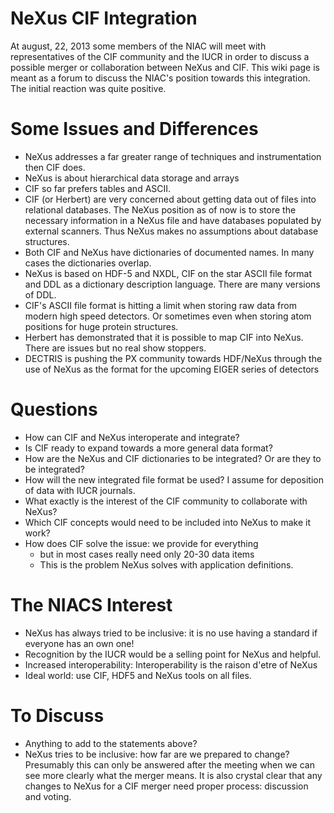 = NeXus CIF Integration =

At august, 22, 2013 some members of the NIAC will meet with representatives of the CIF community and the IUCR in order to discuss a possible merger or collaboration between NeXus and CIF. This wiki page is meant as a forum to discuss the NIAC's position towards this integration. The initial reaction was quite positive.

= Some Issues and Differences =

* NeXus addresses a far greater range of techniques and instrumentation then CIF does. 
* NeXus is about hierarchical data storage and arrays
* CIF so far prefers tables and ASCII. 
* CIF (or Herbert) are very concerned about getting data out of files into relational databases. The NeXus position as of now is  to store the necessary information in a NeXus file and have databases populated by external scanners. Thus NeXus makes no assumptions about database structures. 
* Both CIF and NeXus have dictionaries of documented names. In many cases the dictionaries overlap.  
* NeXus is based on HDF-5 and NXDL, CIF on the star ASCII file format and DDL as a dictionary description language. There are many versions of DDL. 
* CIF's ASCII file format is hitting a limit when storing raw data from modern high speed detectors. Or sometimes even when storing atom positions for huge protein structures. 
* Herbert has demonstrated that it is possible to map CIF into NeXus. There are issues but no real show stoppers.
* DECTRIS is pushing the PX community  towards HDF/NeXus through the use of NeXus as the format for the upcoming EIGER series of detectors

= Questions = 

* How can CIF and NeXus interoperate and integrate?
* Is CIF ready to expand towards a more general data format?
* How are the NeXus and CIF dictionaries to be integrated? Or are they to be integrated? 
* How will the new integrated file format be used? I assume for deposition of data with IUCR journals.
* What exactly is the interest of the CIF community to collaborate with NeXus? 
* Which CIF concepts would need to be included into NeXus to make it work?
* How does CIF solve the issue: we provide for everything
** but in most cases really need only 20-30 data items
** This is the problem NeXus solves with application definitions.

= The NIACS Interest =

* NeXus has always tried to be inclusive: it is no use having a standard if everyone has an own one!
* Recognition by the IUCR would be a selling point for NeXus and helpful.
* Increased interoperability: Interoperability is the raison d'etre of NeXus
* Ideal world: use CIF, HDF5 and NeXus tools on all files.

= To Discuss =

* Anything to add to the statements above?
* NeXus tries to be inclusive: how far are we prepared to change? Presumably this can only be answered after the meeting when we can see more clearly what the merger means. It is also crystal clear that any changes to NeXus for a CIF merger  need proper process: discussion and voting.